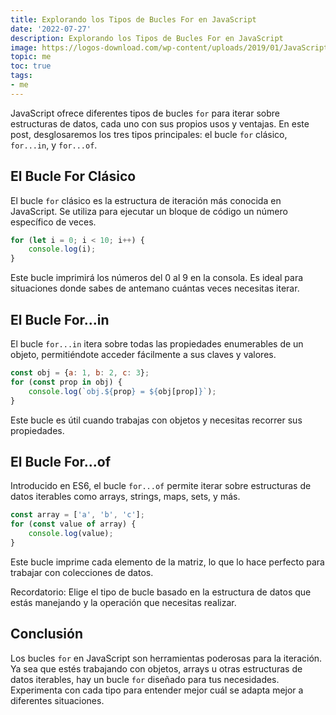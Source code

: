 ```yaml
---
title: Explorando los Tipos de Bucles For en JavaScript
date: '2022-07-27'
description: Explorando los Tipos de Bucles For en JavaScript
image: https://logos-download.com/wp-content/uploads/2019/01/JavaScript_Logo.png
topic: me
toc: true
tags:
- me
---
```




JavaScript ofrece diferentes tipos de bucles `for` para iterar sobre estructuras de datos, cada uno con sus propios usos y ventajas. En este post, desglosaremos los tres tipos principales: el bucle `for` clásico, `for...in`, y `for...of`.

## El Bucle For Clásico

El bucle `for` clásico es la estructura de iteración más conocida en JavaScript. Se utiliza para ejecutar un bloque de código un número específico de veces.

```jsx
for (let i = 0; i < 10; i++) {
    console.log(i);
}
```

Este bucle imprimirá los números del 0 al 9 en la consola. Es ideal para situaciones donde sabes de antemano cuántas veces necesitas iterar.

## El Bucle For...in

El bucle `for...in` itera sobre todas las propiedades enumerables de un objeto, permitiéndote acceder fácilmente a sus claves y valores.

```jsx
const obj = {a: 1, b: 2, c: 3};
for (const prop in obj) {
    console.log(`obj.${prop} = ${obj[prop]}`);
}
```

Este bucle es útil cuando trabajas con objetos y necesitas recorrer sus propiedades.

## El Bucle For...of

Introducido en ES6, el bucle `for...of` permite iterar sobre estructuras de datos iterables como arrays, strings, maps, sets, y más.

```jsx
const array = ['a', 'b', 'c'];
for (const value of array) {
    console.log(value);
}
```

Este bucle imprime cada elemento de la matriz, lo que lo hace perfecto para trabajar con colecciones de datos.

Recordatorio: Elige el tipo de bucle basado en la estructura de datos que estás manejando y la operación que necesitas realizar.


Conclusión
----------

Los bucles `for` en JavaScript son herramientas poderosas para la iteración. Ya sea que estés trabajando con objetos, arrays u otras estructuras de datos iterables, hay un bucle `for` diseñado para tus necesidades. Experimenta con cada tipo para entender mejor cuál se adapta mejor a diferentes situaciones.